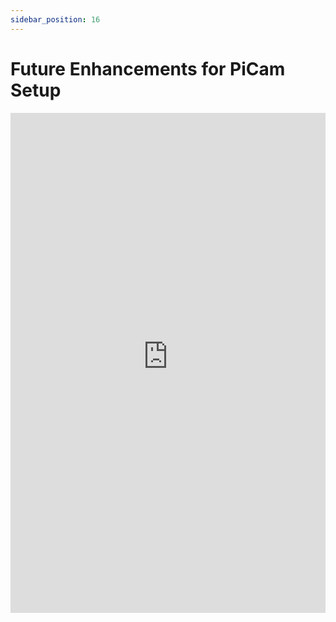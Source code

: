 ---
sidebar_position: 16
---

# Future Enhancements for PiCam Setup

<embed
      src="https://redback-operations.github.io/redback-documentation/pdf/Future-Enhancements-for-Pi-Cam-Setup.pdf"
      type="application/pdf"
      width="100%"
      height="800px"
/>